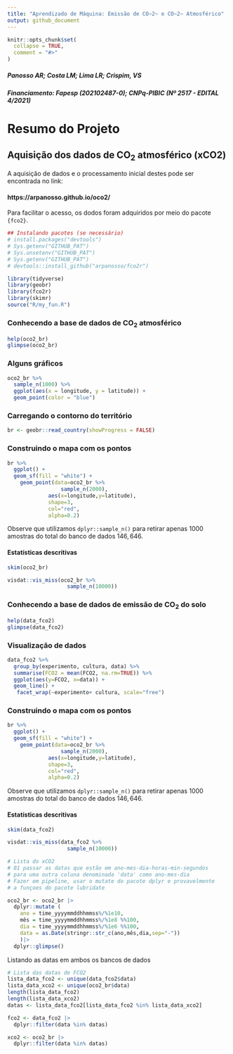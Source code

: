```yaml
---
title: "Aprendizado de Máquina: Emissão de CO~2~ e CO~2~ Atmosférico"
output: github_document
---
```


<!-- README.md is generated from README.Rmd. Please edit that file -->

```r
knitr::opts_chunk$set(
  collapse = TRUE,
  comment = "#>"
)
```

##### *Panosso AR; Costa LM; Lima LR; Crispim, VS*  
##### Financiamento: Fapesp (202102487-0); CNPq-PIBIC (Nº 2517 - EDITAL 4/2021)  
# Resumo do Projeto

## Aquisição dos dados de CO~2~ atmosférico (xCO2)

A aquisição de dados e o processamento inicial destes pode ser encontrada no link:

#### https://arpanosso.github.io/oco2/


Para facilitar o acesso, os dodos foram adquiridos por meio do pacote `{fco2}`.

```r
## Instalando pacotes (se necessário)
# install.packages("devtools")
# Sys.getenv("GITHUB_PAT")
# Sys.unsetenv("GITHUB_PAT")
# Sys.getenv("GITHUB_PAT")
# devtools::install_github("arpanosso/fco2r")

library(tidyverse)
library(geobr)
library(fco2r)
library(skimr)
source("R/my_fun.R")
```

### Conhecendo a base de dados de CO~2~ atmosférico

```r
help(oco2_br)
glimpse(oco2_br)
```

### Alguns gráficos

```r
oco2_br %>% 
  sample_n(1000) %>% 
  ggplot(aes(x = longitude, y = latitude)) + 
  geom_point(color = "blue")
```

### Carregando o contorno do território

```r
br <- geobr::read_country(showProgress = FALSE)
```

### Construindo o mapa com os pontos

```r
br %>% 
  ggplot() +
  geom_sf(fill = "white") +
    geom_point(data=oco2_br %>% 
                 sample_n(2000),
             aes(x=longitude,y=latitude),
             shape=3,
             col="red",
             alpha=0.2)
```

Observe que utilizamos `dplyr::sample_n()` para retirar apenas $1000$ amostras do total do banco de dados $146,646$.


#### Estatísticas descritivas

```r
skim(oco2_br)
```

```r
visdat::vis_miss(oco2_br %>% 
                   sample_n(10000))
```


### Conhecendo a base de dados de emissão de CO~2~ do solo

```r
help(data_fco2)
glimpse(data_fco2)
```

### Visualização de dados
```r
data_fco2 %>% 
  group_by(experimento, cultura, data) %>% 
  summarise(FCO2 = mean(FCO2, na.rm=TRUE)) %>% 
  ggplot(aes(y=FCO2, x=data)) +
  geom_line() +
   facet_wrap(~experimento+ cultura, scale="free")
```


### Construindo o mapa com os pontos

```r
br %>% 
  ggplot() +
  geom_sf(fill = "white") +
    geom_point(data=oco2_br %>% 
                 sample_n(2000),
             aes(x=longitude,y=latitude),
             shape=3,
             col="red",
             alpha=0.2)
```

Observe que utilizamos `dplyr::sample_n()` para retirar apenas $1000$ amostras do total do banco de dados $146,646$.


#### Estatísticas descritivas

```r
skim(data_fco2)
```

```r
visdat::vis_miss(data_fco2 %>% 
                   sample_n(10000))
```




```r
# Lista do xCO2
# 01 passar as datas que estão em ano-mes-dia-horas-min-segundos
# para uma outra coluna denominada 'data' como ano-mes-dia
# Fazer em pipeline, usar o mutate do pacote dplyr e provavelmente
# a funçoes do pacote lubridate

oco2_br <- oco2_br |>
  dplyr::mutate (
    ano = time_yyyymmddhhmmss%/%1e10,
    mês = time_yyyymmddhhmmss%/%1e8 %%100,
    dia = time_yyyymmddhhmmss%/%1e6 %%100,
    data = as.Date(stringr::str_c(ano,mês,dia,sep="-"))
    )|>
  dplyr::glimpse()
```

Listando as datas em ambos os bancos de dados

```r
# Lista das datas de FCO2 
lista_data_fco2 <- unique(data_fco2$data)
lista_data_xco2 <- unique(oco2_br$data)
length(lista_data_fco2)
length(lista_data_xco2)
datas <- lista_data_fco2[lista_data_fco2 %in% lista_data_xco2]

```

```r
fco2 <- data_fco2 |> 
  dplyr::filter(data %in% datas)

xco2 <- oco2_br |> 
  dplyr::filter(data %in% datas)
```

